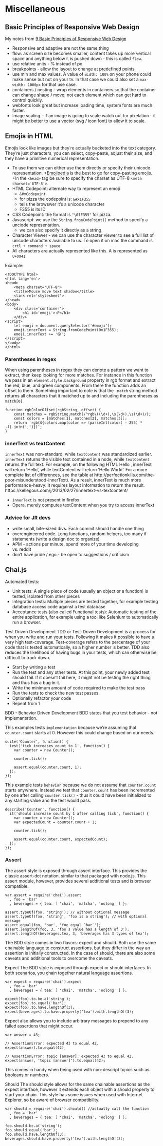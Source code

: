 # Miscellaneous 

## Basic Principles of Responsive Web Design 
My notes from [9 Basic Principles of Responsive Web Design](http://blog.froont.com/9-basic-principles-of-responsive-web-design/)

+ Responsive and adaptive are not the same thing
+ flow: as screen size becomes smaller, content takes up more vertical space and anything below it is pushed down - this is called `flow`.
+ use relative units - % instead of px
+ breakpoints - allow the layout to change at predefined points
+ use min and max values. A value of `width: 100%` on your phone could make sense but not on your tv.  In that case we could also set a `max-width: 1000px` for that use case. 
+ containers / nesting - wrap elements in containers so that the container can change shape / move, not each element which can get hard to control quickly.
+ webfonts look great but increase loading time, system fonts are much faster. 
+ Image scaling - if an image is going to scale watch out for pixelation - it might be better to use a vector (svg / icon font) to allow it to scale.

## Emojis in HTML
Emojis look like images but they're actually bucketed into the text category.  They're just characters, you can select, copy-paste, adjust their size, and they have a primitive numerical representation. 
  
+ To use them we can either use them directly or specify their unicode representation.
+[Emojipedia](https://emojipedia.org/) is the best to go for copy-pasting emojis.
+In the `<head>` tag be sure to specify the charset as UTF-8 `<meta charset='UTF-8'>`.
+ HTML Codepoint: alternate way to represent an emoji 
    + `&#xCodepoint` 
    + for pizza the codepoint is: `&#x1F355`
    + tells the browswer it's a unicode character
    + F355 is its ID
+ CSS Codepoint: the format is `"\01F355"` for pizza.
+ Javascript: we use the `String.fromCodePoint()` method to specify a unciode representation. 
    + we can also specify it directly as a string. 
+ Character Viewer - we can use the character viewer to see a full list of unicode characters available to us. To open it on mac the command is `crtl + command + space`
+ All characters are actually represented like this.  A is represented as `U+0041`. 
    
Example: 

```
<!DOCTYPE html>
<html lang='en'>
<head>
    <meta charset='UTF-8'>
    <title>Mouse move text shadow</title>
    <link rel='stylesheet'>
</head>
<body>
    <div class='container'>
        <h1 id='emoji'>:P</h1>
    </div>
<script>
    let emoji = document.querySelector('#emoji');
    emoji.innerText = String.fromCodePoint(0x1F355);
    emoji.innerText += '😛';
</script>
</body>
</html>
```

### Parentheses in regex 
When using parentheses in regex they can denote a pattern we want to extract, then keep looking for more matches.  For instance in this function we pass in an `element.style.background` property in rgb format and extract the red, blue, and green components.  From there the function adds an offset to them. Something important to note is that the `.match` string method returns all characters that it matched up to and including the parentheses as `match[0]`.

```
function rgbColorOffset(rgbString, offset) {
    const matches = rgbString.match(/^rgb\((\d+),\s(\d+),\s(\d+)/);
    const colors = [matches[1], matches[2], matches[3]];
    return `rgb(${colors.map(color => (parseInt(color) - 255) * -1).join(',')})`;
}
```

### innerText vs textContent 
`innerText` was non-standard, while `textContent` was standardized earlier.
`innerText` returns the visible text contained in a node, while `textContent` returns the full text. For example, on the following HTML <span>Hello <span style="display: none;">World</span></span>, innerText will return 'Hello', while textContent will return 'Hello World'. For a more complete list of differences, see the table at http://perfectionkills.com/the-poor-misunderstood-innerText/.
As a result, innerText is much more performance-heavy: it requires layout information to return the result. https://kellegous.com/j/2013/02/27/innertext-vs-textcontent/

+ `innerText` is not present in firefox
+ Opera, merely computes textContent when you try to access innerText


### Advice for JR devs

+ write small, bite-sized divs.  Each commit should handle one thing
+ overengineered code.  Long functions, random helpers, too many if statements (write a design doc to organize)
+ APM - actions per minute, spend more of your time developing vs. reddit
+ don't have pride / ego - be open to suggestions / criticism 


## Chai.js

Automated tests: 

+ Unit tests: A single piece of code (usually an object or a function) is tested, isolated from other pieces
+ Integration tests: Multiple pieces are tested together, for example testing database access code against a test database
+ Acceptance tests (also called Functional tests): Automatic testing of the entire application, for example using a tool like Selenium to automatically run a browser.

Test Driven Development
TDD or Test-Driven Development is a process for when you write and run your tests. Following it makes it possible to have a very high test-coverage. Test-coverage refers to the percentage of your code that is tested automatically, so a higher number is better. TDD also reduces the likelihood of having bugs in your tests, which can otherwise be difficult to track down.

+ Start by writing a test
+ Run the test and any other tests. At this point, your newly added test should fail. If it doesn’t fail here, it might not be testing the right thing and thus has a bug in it.
+ Write the minimum amount of code required to make the test pass
+ Run the tests to check the new test passes
+ Optionally refactor your code
+ Repeat from 1

BDD - Behavior Driven Development 
BDD states that you test behavior - not implemantation.

This examples tests `implementation` because we're assuming that `counter.count` starts at 0.  However this could change based on our needs.
```
suite('Counter', function() {
  test('tick increases count to 1', function() {
    var counter = new Counter();
 
    counter.tick();
 
    assert.equal(counter.count, 1);
  });
});
```

This example tests `behavior` because we do not assume that `counter.count` starts anywhere.  Instead we test that `counter.count` has been incremented by one after calling `counter.tick()` - thus it could have been initialized to any starting value and the test would pass. 

```
describe('Counter', function() {
  it('should increase count by 1 after calling tick', function() {
    var counter = new Counter();
    var expectedCount = counter.count + 1;
 
    counter.tick();
 
    assert.equal(counter.count, expectedCount);
  });
});
```

### Assert 
The assert style is exposed through assert interface. This provides the classic assert-dot notation, similar to that packaged with node.js. This assert module, however, provides several additional tests and is browser compatible.

```
var assert = require('chai').assert
  , foo = 'bar'
  , beverages = { tea: [ 'chai', 'matcha', 'oolong' ] };

assert.typeOf(foo, 'string'); // without optional message
assert.typeOf(foo, 'string', 'foo is a string'); // with optional message
assert.equal(foo, 'bar', 'foo equal `bar`');
assert.lengthOf(foo, 3, 'foo`s value has a length of 3');
assert.lengthOf(beverages.tea, 3, 'beverages has 3 types of tea');
```

The BDD style comes in two flavors: expect and should. Both use the same chainable language to construct assertions, but they differ in the way an assertion is initially constructed. In the case of should, there are also some caveats and additional tools to overcome the caveats.

Expect
The BDD style is exposed through expect or should interfaces. In both scenarios, you chain together natural language assertions.

```
var expect = require('chai').expect
  , foo = 'bar'
  , beverages = { tea: [ 'chai', 'matcha', 'oolong' ] };

expect(foo).to.be.a('string');
expect(foo).to.equal('bar');
expect(foo).to.have.lengthOf(3);
expect(beverages).to.have.property('tea').with.lengthOf(3);
```

Expect also allows you to include arbitrary messages to prepend to any failed assertions that might occur.

```
var answer = 43;

// AssertionError: expected 43 to equal 42.
expect(answer).to.equal(42);

// AssertionError: topic [answer]: expected 43 to equal 42.
expect(answer, 'topic [answer]').to.equal(42);
```

This comes in handy when being used with non-descript topics such as booleans or numbers.

Should
The should style allows for the same chainable assertions as the expect interface, however it extends each object with a should property to start your chain. This style has some issues when used with Internet Explorer, so be aware of browser compatibility.

```
var should = require('chai').should() //actually call the function
  , foo = 'bar'
  , beverages = { tea: [ 'chai', 'matcha', 'oolong' ] };

foo.should.be.a('string');
foo.should.equal('bar');
foo.should.have.lengthOf(3);
beverages.should.have.property('tea').with.lengthOf(3);
```
